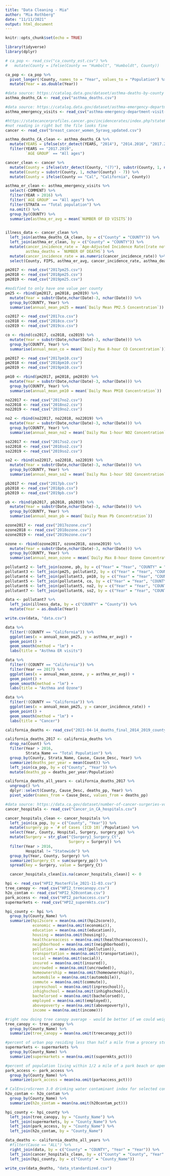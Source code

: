 ```yaml
---
title: "Data Cleaning - Mia"
author: "Mia Rothberg"
date: "11/11/2021"
output: html_document
---
```


```r
knitr::opts_chunk$set(echo = TRUE)
```

```r
library(tidyverse)
library(dplyr)
```

```r
# ca_pop <- read_csv("ca_county_est.csv") %>% 
#   mutate(County = ifelse(County == "Humbolt", "Humboldt", County))
```

```r
ca_pop <- ca_pop %>% 
  pivot_longer(!County, names_to = "Year", values_to = "Population") %>% 
  mutate(Year = as.double(Year))
```

```r
#data source: https://catalog.data.gov/dataset/asthma-deaths-by-county
asthma_deaths_CA <- read_csv("asthma_deaths.csv")

#data source: https://catalog.data.gov/dataset/asthma-emergency-department-visit-rates 
asthma_emergency_visits <- read_csv("asthma-emergency-department-visit-rates-by-county-2015_2019.csv")

#https://statecancerprofiles.cancer.gov/incidencerates/index.php?stateFIPS=06&areatype=county&cancer=055&race=00&sex=2&age=001&stage=999&year=0&type=incd&sortVariableName=rate&sortOrder=default&output=0#results
#not reading in right but the file looks fine
cancer <- read_csv("breast_cancer_women_5yravg_updated.csv")
```

```r
asthma_deaths_CA_clean <- asthma_deaths_CA %>% 
  mutate(YEARS = ifelse(str_detect(YEARS, "2014"), "2014.2016", "2017.2019")) %>% 
  filter(YEARS == "2017.2019",
         `AGE GROUP` == "All ages")

cancer_clean <- cancer %>% 
  mutate(County = ifelse(str_detect(County, "(7)"), substr(County, 1, nchar(County) - 3), County)) %>% 
  mutate(County = substr(County, 1, nchar(County) - 7)) %>% 
  mutate(County = ifelse(County == "Cal", "California", County))

asthma_er_clean <- asthma_emergency_visits %>% 
  select(-COMMENT) %>% 
  filter(YEAR > 2016) %>% 
  filter(`AGE GROUP` == "All ages") %>%
  filter(STRATA == "Total population") %>% 
  na.omit() %>% 
  group_by(COUNTY) %>% 
  summarize(asthma_er_avg = mean(`NUMBER OF ED VISITS`))
 
```

```r
illness_data <- cancer_clean %>% 
  left_join(asthma_deaths_CA_clean, by = c("County" = "COUNTY")) %>% 
  left_join(asthma_er_clean, by = c("County" = "COUNTY")) %>% 
  mutate(cancer_incidence_rate = `Age-Adjusted Incidence Rate([rate note]) - cases per 100,000`,
         asthma_deaths = `NUMBER OF DEATHS`) %>% 
  mutate(cancer_incidence_rate = as.numeric(cancer_incidence_rate)) %>% 
  select(County, FIPS, asthma_er_avg, cancer_incidence_rate, asthma_deaths)
```

```r
pm2017 <- read_csv("2017pm25.csv")
pm2018 <- read_csv("2018pm25.csv")
pm2019 <- read_csv("2019pm25.csv")

#modified to only have one value per county
pm25 <- rbind(pm2017, pm2018, pm2019) %>% 
  mutate(Year = substr(Date,nchar(Date)-3, nchar(Date))) %>% 
  group_by(COUNTY, Year) %>% 
  summarise(annual_mean_pm25 = mean(`Daily Mean PM2.5 Concentration`))
```

```r
co2017 <- read_csv("2017co.csv")
co2018 <- read_csv("2018co.csv")
co2019 <- read_csv("2019co.csv")

co <- rbind(co2017, co2018, co2019) %>% 
  mutate(Year = substr(Date,nchar(Date)-3, nchar(Date))) %>% 
  group_by(COUNTY, Year) %>% 
  summarise(annual_mean_co = mean(`Daily Max 8-hour CO Concentration`))
```

```r
pm2017 <- read_csv("2017pm10.csv")
pm2018 <- read_csv("2018pm10.csv")
pm2019 <- read_csv("2019pm10.csv")

pm10 <- rbind(pm2017, pm2018, pm2019) %>% 
  mutate(Year = substr(Date,nchar(Date)-3, nchar(Date))) %>% 
  group_by(COUNTY, Year) %>% 
  summarise(annual_mean_pm10 = mean(`Daily Mean PM10 Concentration`))
```

```r
no22017 <- read_csv("2017no2.csv")
no22018 <- read_csv("2018no2.csv")
no22019 <- read_csv("2019no2.csv")

no2 <- rbind(no22017, no22018, no22019) %>% 
  mutate(Year = substr(Date,nchar(Date)-3, nchar(Date))) %>% 
  group_by(COUNTY, Year) %>% 
  summarise(annual_mean_no2 = mean(`Daily Max 1-hour NO2 Concentration`))
```

```r
so22017 <- read_csv("2017so2.csv")
so22018 <- read_csv("2018so2.csv")
so22019 <- read_csv("2019so2.csv")

so2 <- rbind(so22017, so22018, so22019) %>% 
  mutate(Year = substr(Date,nchar(Date)-3, nchar(Date))) %>% 
  group_by(COUNTY, Year) %>% 
  summarise(annual_mean_so2 = mean(`Daily Max 1-hour SO2 Concentration`))
```

```r
pb2017 <- read_csv("2017pb.csv")
pb2018 <- read_csv("2018pb.csv")
pb2019 <- read_csv("2019pb.csv")

pb <- rbind(pb2017, pb2018, pb2019) %>% 
  mutate(Year = substr(Date,nchar(Date)-3, nchar(Date))) %>% 
  group_by(COUNTY, Year) %>% 
  summarise(annual_mean_pb = mean(`Daily Mean Pb Concentration`))
```

```r
ozone2017 <- read_csv("2017ozone.csv")
ozone2018 <- read_csv("2018ozone.csv")
ozone2019 <- read_csv("2019ozone.csv")

ozone <- rbind(ozone2017, ozone2018, ozone2019) %>% 
  mutate(Year = substr(Date,nchar(Date)-3, nchar(Date))) %>% 
  group_by(COUNTY, Year) %>% 
  summarise(annual_mean_ozone = mean(`Daily Max 8-hour Ozone Concentration`))
```

```r
pollutant2 <- left_join(ozone, pb, by = c("Year" = "Year", "COUNTY" = "COUNTY"))
pollutant3 <- left_join(pm25, pollutant2, by = c("Year" = "Year", "COUNTY" = "COUNTY"))
pollutant4 <- left_join(pollutant3, pm10, by = c("Year" = "Year", "COUNTY" = "COUNTY"))
pollutant5 <- left_join(pollutant4, co, by = c("Year" = "Year", "COUNTY" = "COUNTY"))
pollutant6 <- left_join(pollutant5, no2, by = c("Year" = "Year", "COUNTY" = "COUNTY"))
pollutant7 <- left_join(pollutant6, so2, by = c("Year" = "Year", "COUNTY" = "COUNTY"))
```

```r
data <- pollutant7 %>% 
  left_join(illness_data, by = c("COUNTY" = "County")) %>% 
  mutate(Year = as.double(Year))
```

```r
write.csv(data, "data.csv")
```

```r
data %>% 
  filter(!(COUNTY == "California")) %>% 
  ggplot(aes(x = annual_mean_pm25, y = asthma_er_avg)) +
  geom_point() +
  geom_smooth(method = "lm") +
  labs(title = "Asthma ER visits")

data %>% 
  filter(!(COUNTY == "California")) %>% 
  filter(Year == 2017) %>% 
  ggplot(aes(x = annual_mean_ozone, y = asthma_er_avg)) +
  geom_point() +
  geom_smooth(method = "lm") +
  labs(title = "Asthma and Ozone")

data %>% 
  filter(!(COUNTY == "California")) %>% 
  ggplot(aes(x = annual_mean_pm25, y = cancer_incidence_rate)) +
  geom_point() +
  geom_smooth(method = "lm") +
  labs(title = "Cancer")
```


```r
california_deaths <- read_csv("2021-04-14_deaths_final_2014_2019_county_year_sup.csv")
```


```r
california_deaths_2017 <- california_deaths %>% 
  drop_na(Count) %>% 
  filter(Year > 2016,
         Strata_Name == "Total Population") %>% 
  group_by(County, Strata_Name, Cause, Cause_Desc, Year) %>% 
  summarize(deaths_per_year = mean(Count)) %>% 
  left_join(ca_pop, by = c("County", "Year")) %>% 
  mutate(deaths_pp = deaths_per_year/Population)
```


```r
california_deaths_all_years <- california_deaths_2017 %>% 
  ungroup() %>% 
  dplyr::select(County, Cause_Desc, deaths_pp, Year) %>% 
  pivot_wider(names_from = Cause_Desc, values_from = deaths_pp)
```

```r
#data source: https://data.ca.gov/dataset/number-of-cancer-surgeries-volume-performed-in-california-hospitals
cancer_hospitals <- read_csv("Cancer_in_CA_hospitals.csv")
```

```r
cancer_hospitals_clean <- cancer_hospitals %>% 
  left_join(ca_pop, by = c("County", "Year")) %>% 
  mutate(surgery_pp = `# of Cases (ICD 10)`/Population) %>% 
  select(Year, County, Hospital, Surgery, surgery_pp) %>% 
  mutate(Surgery = str_glue("{Surgery}_Surgery_Ct",
                            Surgery = Surgery)) %>% 
  filter(Year > 2016,
         Hospital != "Statewide") %>% 
  group_by(Year, County, Surgery) %>% 
  summarize(Surgery_Ct = sum(surgery_pp)) %>% 
  spread(key = Surgery, value = Surgery_Ct)

  cancer_hospitals_clean[is.na(cancer_hospitals_clean)] <- 0

```

```r
hpi <- read_csv("HPI2_MasterFile_2021-11-03.csv")
tree_canopy <- read_csv("HPI2_treecanopy.csv")
h2o_contam <- read_csv("HPI2_h20contam.csv")
park_access <- read_csv("HPI2_parkaccess.csv")
supermarkets <- read_csv("HPI2_supermkts.csv")

```

```r
hpi_county <- hpi %>% 
  group_by(County_Name) %>% 
  summarize(hpi2score = mean(na.omit(hpi2score)),
            economic = mean(na.omit(economic)),
            education = mean(na.omit(education)), 
            housing = mean(na.omit(housing)),
            healthcareaccess = mean(na.omit(healthcareaccess)),
            neighborhood = mean(na.omit(neighborhood)),
            pollution = mean(na.omit(pollution)),
            transportation = mean(na.omit(transportation)),
            social = mean(na.omit(social)),
            insured = mean(na.omit(insured)),
            uncrowded = mean(na.omit(uncrowded)),
            homeownership = mean(na.omit(homeownership)),
            automobile = mean(na.omit(automobile)),
            commute = mean(na.omit(commute)),
            inpreschool = mean(na.omit(inpreschool)),
            inhighschool = mean(na.omit(inhighschool)),
            bachelorsed = mean(na.omit(bachelorsed)),
            employed = mean(na.omit(employed)),
            abovepoverty = mean(na.omit(abovepoverty)),
            income = mean(na.omit(income))) 

#right now doing tree canopy average - would be better if we could weight the census tracts by area
tree_canopy <- tree_canopy %>% 
  group_by(County_Name) %>% 
  summarize(tree_canopy = mean(na.omit(treecanopy_pct)))

#percent of urban pop residing less than half a mile from a grocery store, rural pop less than 1 mile
supermarkets <- supermarkets %>% 
  group_by(County_Name) %>% 
  summarize(supermarkets = mean(na.omit(supermkts_pct)))

#percent of population living within 1/2 a mile of a park beach or open area greater than 1 acre
park_access <- park_access %>% 
  group_by(County_Name) %>% 
  summarize(park_access = mean(na.omit(parkaccess_pct)))

# CalEnviroScreen 3.0 drinking water contaminant index for selected contaminants
h2o_contam <- h2o_contam %>% 
  group_by(County_Name) %>% 
  summarize(h2o_contam = mean(na.omit(h20contam_pct)))

```

```r
hpi_county <- hpi_county %>% 
  left_join(tree_canopy, by = "County_Name") %>% 
  left_join(supermarkets, by = "County_Name") %>% 
  left_join(park_access, by = "County_Name") %>% 
  left_join(h2o_contam, by = "County_Name")
```


```r
data_deaths <- california_deaths_all_years %>% 
  #filter(Cause == "ALL") %>% 
  right_join(data, by = c("County" = "COUNTY", "Year" = "Year")) %>% 
  left_join(cancer_hospitals_clean, by = c("County" = "County", "Year" = "Year")) %>% 
  left_join(hpi_county, by = c("County" = "County_Name"))
```



```r
write_csv(data_deaths, "data_standardized.csv")
```



